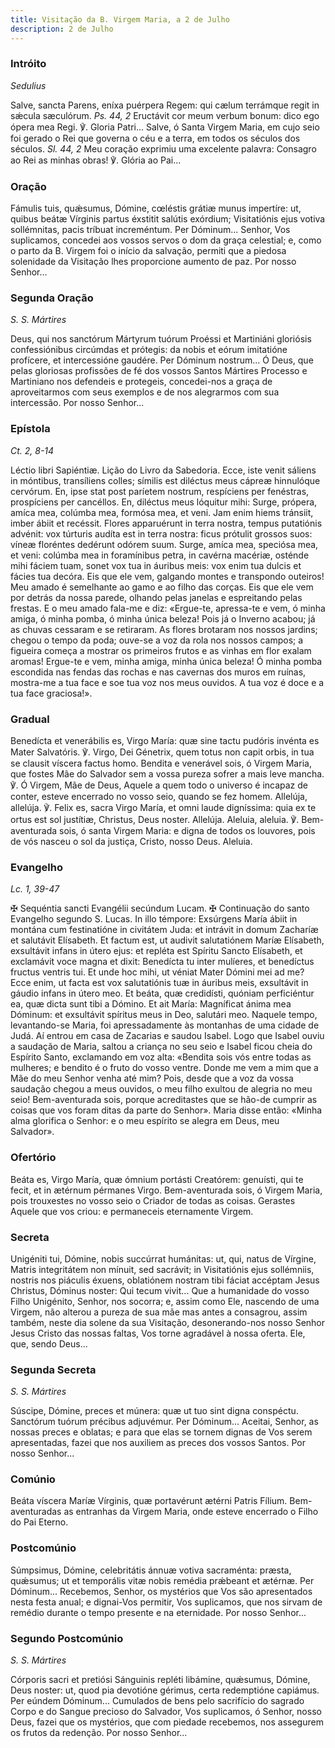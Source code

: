 ```yaml
---
title: Visitação da B. Virgem Maria, a 2 de Julho
description: 2 de Julho
---
```


### Intróito

<em>Sedulius</em>

<div class="side-by-side not-content">
  <span>
    Salve, sancta Parens, eníxa puérpera Regem: qui cælum terrámque regit in
    sǽcula sæculórum. <em>Ps. 44, 2</em> Eructávit cor meum verbum bonum: dico
    ego ópera mea Regi. ℣. Gloria Patri...
  </span>
  <span>
    Salve, ó Santa Virgem Maria, em cujo seio foi gerado o Rei que governa o céu
    e a terra, em todos os séculos dos séculos. <em>Sl. 44, 2</em> Meu coração
    exprimiu uma excelente palavra: Consagro ao Rei as minhas obras! ℣. Glória
    ao Pai...
  </span>
</div>

### Oração

<div class="side-by-side not-content">
  <span>
    Fámulis tuis, quǽsumus, Dómine, cœléstis grátiæ munus impertíre: ut, quibus
    beátæ Vírginis partus éxstitit salútis exórdium; Visitatiónis ejus votiva
    sollémnitas, pacis tríbuat increméntum. Per Dóminum...
  </span>
  <span>
    Senhor, Vos suplicamos, concedei aos vossos servos o dom da graça celestial;
    e, como o parto da B. Virgem foi o início da salvação, permiti que a piedosa
    solenidade da Visitação lhes proporcione aumento de paz. Por nosso Senhor...
  </span>
</div>

### Segunda Oração

<em>S. S. Mártires</em>

<div class="side-by-side not-content">
  <span>
    Deus, qui nos sanctórum Mártyrum tuórum Proéssi et Martiniáni gloriósis
    confessiónibus circúmdas et prótegis: da nobis et eórum imitatióne
    profícere, et intercessióne gaudére. Per Dóminum nostrum...
  </span>
  <span>
    Ó Deus, que pelas gloriosas profissões de fé dos vossos Santos Mártires
    Processo e Martiniano nos defendeis e protegeis, concedei-nos a graça de
    aproveitarmos com seus exemplos e de nos alegrarmos com sua intercessão. Por
    nosso Senhor...
  </span>
</div>

### Epístola

<em>Ct. 2, 8-14</em>

<div class="side-by-side not-content">
  <span>Léctio libri Sapiéntiæ.</span>
  <span>Lição do Livro da Sabedoria.</span>
  <span>
    Ecce, iste venit sáliens in móntibus, transíliens colles; símilis est
    diléctus meus cápreæ hinnulóque cervórum. En, ipse stat post paríetem
    nostrum, respíciens per fenéstras, prospíciens per cancéllos. En, diléctus
    meus lóquitur mihi: Surge, própera, amíca mea, colúmba mea, formósa mea, et
    veni. Jam enim hiems tránsiit, imber ábiit et recéssit. Flores apparuérunt
    in terra nostra, tempus putatiónis advénit: vox túrturis audíta est in terra
    nostra: ficus prótulit grossos suos: víneæ floréntes dedérunt odórem suum.
    Surge, amíca mea, speciósa mea, et veni: colúmba mea in foramínibus petra,
    in cavérna macériæ, osténde mihi fáciem tuam, sonet vox tua in áuribus meis:
    vox enim tua dulcis et fácies tua decóra.
  </span>
  <span>
    Eis que ele vem, galgando montes e transpondo outeiros! Meu amado é
    semelhante ao gamo e ao filho das corças. Eis que ele vem por detrás da
    nossa parede, olhando pelas janelas e espreitando pelas frestas. E o meu
    amado fala-me e diz: «Ergue-te, apressa-te e vem, ó minha amiga, ó minha
    pomba, ó minha única beleza! Pois já o Inverno acabou; já as chuvas cessaram
    e se retiraram. As flores brotaram nos nossos jardins; chegou o tempo da
    poda; ouve-se a voz da rola nos nossos campos; a figueira começa a mostrar
    os primeiros frutos e as vinhas em flor exalam aromas! Ergue-te e vem, minha
    amiga, minha única beleza! Ó minha pomba escondida nas fendas das rochas e
    nas cavernas dos muros em ruínas, mostra-me a tua face e soe tua voz nos
    meus ouvidos. A tua voz é doce e a tua face graciosa!».
  </span>
</div>

### Gradual

<div class="side-by-side not-content">
  <span>
    Benedícta et venerábilis es, Virgo María: quæ sine tactu pudóris invénta es
    Mater Salvatóris. ℣. Virgo, Dei Génetrix, quem totus non capit orbis, in tua
    se clausit víscera factus homo.
  </span>
  <span>
    Bendita e venerável sois, ó Virgem Maria, que fostes Mãe do Salvador sem a
    vossa pureza sofrer a mais leve mancha. ℣. Ó Virgem, Mãe de Deus, Aquele a
    quem todo o universo é incapaz de conter, esteve encerrado no vosso seio,
    quando se fez homem.
  </span>
  <span>
    Allelúja, allelúja. ℣. Felix es, sacra Virgo María, et omni laude
    digníssima: quia ex te ortus est sol justítiæ, Christus, Deus noster.
    Allelúja.
  </span>
  <span>
    Aleluia, aleluia. ℣. Bem-aventurada sois, ó santa Virgem Maria: e digna de
    todos os louvores, pois de vós nasceu o sol da justiça, Cristo, nosso Deus.
    Aleluia.
  </span>
</div>

### Evangelho

<em>Lc. 1, 39-47</em>

<div class="side-by-side not-content">
  <span>
    <span class="cross text-red-500">✠</span> Sequéntia sancti Evangélii
    secúndum Lucam.
  </span>
  <span>
    <span class="cross text-red-500">✠</span> Continuação do santo Evangelho
    segundo S. Lucas.
  </span>
  <span>
    In illo témpore: Exsúrgens María ábiit in montána cum festinatióne in
    civitátem Juda: et intrávit in domum Zacharíæ et salutávit Elísabeth. Et
    factum est, ut audivit salutatiónem Maríæ Elísabeth, exsultávit infans in
    útero ejus: et repléta est Spíritu Sancto Elísabeth, et exclamávit voce
    magna et dixit: Benedícta tu inter mulíeres, et benedíctus fructus ventris
    tui. Et unde hoc mihi, ut véniat Mater Dómini mei ad me? Ecce enim, ut facta
    est vox salutatiónis tuæ in áuribus meis, exsultávit in gáudio infans in
    útero meo. Et beáta, quæ credidísti, quóniam perficiéntur ea, quæ dicta sunt
    tibi a Dómino. Et ait María: Magníficat ánima mea Dóminum: et exsultávit
    spíritus meus in Deo, salutári meo.
  </span>
  <span>
    Naquele tempo, levantando-se Maria, foi apressadamente às montanhas de uma
    cidade de Judá. Aí entrou em casa de Zacarias e saudou Isabel. Logo que
    Isabel ouviu a saudação de Maria, saltou a criança no seu seio e Isabel
    ficou cheia do Espírito Santo, exclamando em voz alta: «Bendita sois vós
    entre todas as mulheres; e bendito é o fruto do vosso ventre. Donde me vem a
    mim que a Mãe do meu Senhor venha até mim? Pois, desde que a voz da vossa
    saudação chegou a meus ouvidos, o meu filho exultou de alegria no meu seio!
    Bem-aventurada sois, porque acreditastes que se hão-de cumprir as coisas que
    vos foram ditas da parte do Senhor». Maria disse então: «Minha alma
    glorifica o Senhor: e o meu espírito se alegra em Deus, meu Salvador».
  </span>
</div>

### Ofertório

<div class="side-by-side not-content">
  <span>
    Beáta es, Virgo María, quæ ómnium portásti Creatórem: genuísti, qui te
    fecit, et in ætérnum pérmanes Virgo.
  </span>
  <span>
    Bem-aventurada sois, ó Virgem Maria, pois trouxestes no vosso seio o Criador
    de todas as coisas. Gerastes Aquele que vos criou: e permaneceis eternamente
    Virgem.
  </span>
</div>

### Secreta

<div class="side-by-side not-content">
  <span>
    Unigéniti tui, Dómine, nobis succúrrat humánitas: ut, qui, natus de Vírgine,
    Matris integritátem non mínuit, sed sacrávit; in Visitatiónis ejus
    sollémniis, nostris nos piáculis éxuens, oblatiónem nostram tibi fáciat
    accéptam Jesus Christus, Dóminus noster: Qui tecum vivit...
  </span>
  <span>
    Que a humanidade do vosso Filho Unigénito, Senhor, nos socorra; e, assim
    como Ele, nascendo de uma Virgem, não alterou a pureza de sua mãe mas antes
    a consagrou, assim também, neste dia solene da sua Visitação,
    desonerando-nos nosso Senhor Jesus Cristo das nossas faltas, Vos torne
    agradável à nossa oferta. Ele, que, sendo Deus...
  </span>
</div>

### Segunda Secreta

<em>S. S. Mártires</em>

<div class="side-by-side not-content">
  <span>
    Súscipe, Dómine, preces et múnera: quæ ut tuo sint digna conspéctu.
    Sanctórum tuórum précibus adjuvémur. Per Dóminum...
  </span>
  <span>
    Aceitai, Senhor, as nossas preces e oblatas; e para que elas se tornem
    dignas de Vos serem apresentadas, fazei que nos auxiliem as preces dos
    vossos Santos. Por nosso Senhor...
  </span>
</div>

### Comúnio

<div class="side-by-side not-content">
  <span>
    Beáta víscera Maríæ Vírginis, quæ portavérunt ætérni Patris Fílium.
  </span>
  <span>
    Bem-aventuradas as entranhas da Virgem Maria, onde esteve encerrado o Filho
    do Pai Eterno.
  </span>
</div>

### Postcomúnio

<div class="side-by-side not-content">
  <span>
    Súmpsimus, Dómine, celebritátis ánnuæ votiva sacraménta: præsta, quǽsumus;
    ut et temporális vitæ nobis remédia prǽbeant et ætérnæ. Per Dóminum...
  </span>
  <span>
    Recebemos, Senhor, os mystérios que Vos são apresentados nesta festa anual;
    e dignai-Vos permitir, Vos suplicamos, que nos sirvam de remédio durante o
    tempo presente e na eternidade. Por nosso Senhor...
  </span>
</div>

### Segundo Postcomúnio

<em>S. S. Mártires</em>

<div class="side-by-side not-content">
  <span>
    Córporis sacri et pretiósi Sánguinis repléti libámine, quǽsumus, Dómine,
    Deus noster: ut, quod pia devotióne gérimus, certa redemptióne capiámus. Per
    eúndem Dóminum...
  </span>
  <span>
    Cumulados de bens pelo sacrifício do sagrado Corpo e do Sangue precioso do
    Salvador, Vos suplicamos, ó Senhor, nosso Deus, fazei que os mystérios, que
    com piedade recebemos, nos assegurem os frutos da redenção. Por nosso
    Senhor...
  </span>
</div>
